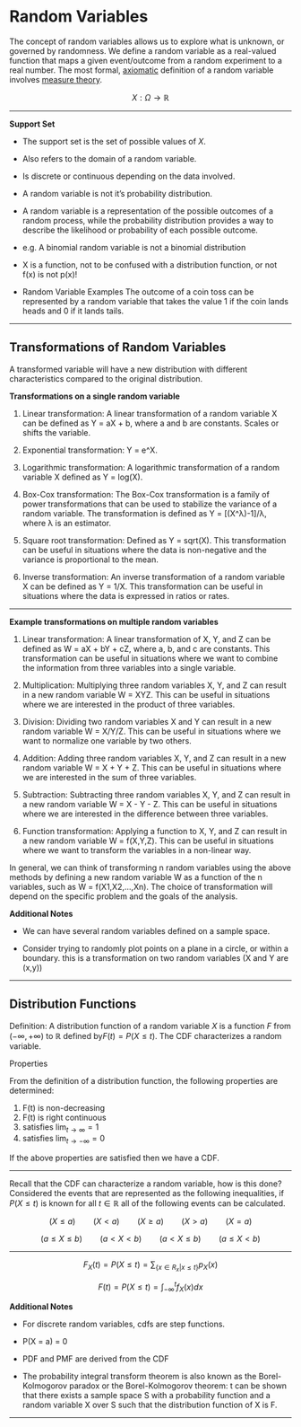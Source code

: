# Random Variables

The concept of random variables allows us to explore what is unknown, or governed by randomness. We define a random variable as a real-valued function that maps a given event/outcome from a random experiment to a real number. The most formal, [axiomatic](https://en.wikipedia.org/wiki/Axiomatic "Axiomatic") definition of a random variable involves [measure theory](https://en.wikipedia.org/wiki/Measure_theory "Measure theory").

$$
X:\Omega\rightarrow \mathbb{R}
$$

------------------------------------------------------------------------

**Support Set**

-   The support set is the set of possible values of $X$.

-   Also refers to the domain of a random variable.

-   Is discrete or continuous depending on the data involved.

-   A random variable is not it's probability distribution.

-   A random variable is a representation of the possible outcomes of a random process, while the probability distribution provides a way to describe the likelihood or probability of each possible outcome.

-   e.g. A binomial random variable is not a binomial distribution

-   X is a function, not to be confused with a distribution function, or not f(x) is not p(x)!

-   Random Variable Examples The outcome of a coin toss can be represented by a random variable that takes the value 1 if the coin lands heads and 0 if it lands tails.

------------------------------------------------------------------------

## Transformations of Random Variables

A transformed variable will have a new distribution with different characteristics compared to the original distribution.

**Transformations on a single random variable**

1.  Linear transformation: A linear transformation of a random variable X can be defined as Y = aX + b, where a and b are constants. Scales or shifts the variable.

2.  Exponential transformation: Y = e\^X.

3.  Logarithmic transformation: A logarithmic transformation of a random variable X defined as Y = log(X).

4.  Box-Cox transformation: The Box-Cox transformation is a family of power transformations that can be used to stabilize the variance of a random variable. The transformation is defined as Y = [(X\^λ)-1]/λ, where λ is an estimator.

5.  Square root transformation: Defined as Y = sqrt(X). This transformation can be useful in situations where the data is non-negative and the variance is proportional to the mean.

6.  Inverse transformation: An inverse transformation of a random variable X can be defined as Y = 1/X. This transformation can be useful in situations where the data is expressed in ratios or rates.

------------------------------------------------------------------------

**Example transformations on multiple random variables**

1.  Linear transformation: A linear transformation of X, Y, and Z can be defined as W = aX + bY + cZ, where a, b, and c are constants. This transformation can be useful in situations where we want to combine the information from three variables into a single variable.

2.  Multiplication: Multiplying three random variables X, Y, and Z can result in a new random variable W = XYZ. This can be useful in situations where we are interested in the product of three variables.

3.  Division: Dividing two random variables X and Y can result in a new random variable W = X/Y/Z. This can be useful in situations where we want to normalize one variable by two others.

4.  Addition: Adding three random variables X, Y, and Z can result in a new random variable W = X + Y + Z. This can be useful in situations where we are interested in the sum of three variables.

5.  Subtraction: Subtracting three random variables X, Y, and Z can result in a new random variable W = X - Y - Z. This can be useful in situations where we are interested in the difference between three variables.

6.  Function transformation: Applying a function to X, Y, and Z can result in a new random variable W = f(X,Y,Z). This can be useful in situations where we want to transform the variables in a non-linear way.

In general, we can think of transforming n random variables using the above methods by defining a new random variable W as a function of the n variables, such as W = f(X1,X2,\...,Xn). The choice of transformation will depend on the specific problem and the goals of the analysis.

**Additional Notes**

-   We can have several random variables defined on a sample space.

-   Consider trying to randomly plot points on a plane in a circle, or within a boundary. this is a transformation on two random variables (X and Y are (x,y))

------------------------------------------------------------------------

## Distribution Functions

Definition: A distribution function of a random variable $X$ is a function $F$ from $(-\infty, +\infty)$ to $\mathbb{R}$ defined by$F(t)=P(X \le t)$. The CDF characterizes a random variable.

Properties

From the definition of a distribution function, the following properties are determined:

1.  F(t) is non-decreasing
2.  F(t) is right continuous
3.  satisfies $\lim_{t \rightarrow \infty}= 1$
4.  satisfies $\lim_{t \rightarrow -\infty}= 0$

If the above properties are satisfied then we have a CDF.

------------------------------------------------------------------------

Recall that the CDF can characterize a random variable, how is this done? Considered the events that are represented as the following inequalities, if $P(X \le t)$ is known for all $t \in \mathbb{R}$ all of the following events can be calculated.

$$
(X \le a) \qquad (X < a) \qquad (X \ge a) \qquad (X > a) \qquad (X = a) 
$$

$$
(a \le X \le b) \qquad (a < X < b) \qquad (a < X \le b) \qquad (a \le X < b) 
$$

------------------------------------------------------------------------

$$
F_X(t) = P(X \le t) = \sum_{\{x \in R_x | x\le t\}} p_X(x)\tag{Discrete}
$$

$$
F(t) = P(X \le t) = \int_{-\infty}^{t} f_X(x) dx \tag{Continuous} 
$$

**Additional Notes**

-   For discrete random variables, cdfs are step functions.

-   P(X = a) = 0

-   PDF and PMF are derived from the CDF

-   The probability integral transform theorem is also known as the Borel-Kolmogorov paradox or the Borel-Kolmogorov theorem: t can be shown that there exists a sample space S with a probability function and a random variable X over S such that the distribution function of X is F.

------------------------------------------------------------------------
